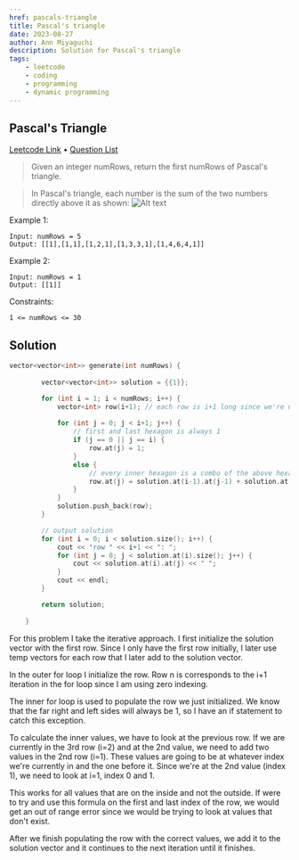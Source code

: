 ```yaml
---
href: pascals-triangle
title: Pascal's triangle
date: 2023-08-27
author: Ann Miyaguchi
description: Solution for Pascal's triangle
tags: 
    - leetcode
    - coding
    - programming
    - dynamic programming
---
```

## Pascal's Triangle 
[Leetcode Link](https://leetcode.com/problems/pascals-triangle/) • [Question List](Coding-Questions)
>Given an integer numRows, return the first numRows of Pascal's triangle.

>In Pascal's triangle, each number is the sum of the two numbers directly above it as shown:
![Alt text](/images/programming/pascals-triangle.png)


Example 1:
```
Input: numRows = 5
Output: [[1],[1,1],[1,2,1],[1,3,3,1],[1,4,6,4,1]]
```
Example 2:
```
Input: numRows = 1
Output: [[1]]
```

Constraints:
```
1 <= numRows <= 30
```

## Solution 
```cpp
vector<vector<int>> generate(int numRows) {
        
        vector<vector<int>> solution = {{1}};

        for (int i = 1; i < numRows; i++) {
            vector<int> row(i+1); // each row is i+1 long since we're using 0 index (row 0 is already initialized)
            
            for (int j = 0; j < i+1; j++) {
                // first and last hexagon is always 1 
                if (j == 0 || j == i) {
                    row.at(j) = 1; 
                } 
                else {
                    // every inner hexagon is a combo of the above hexagon to their right and left 
                    row.at(j) = solution.at(i-1).at(j-1) + solution.at(i-1).at(j); 
                }
            }
            solution.push_back(row); 
        }

        // output solution 
        for (int i = 0; i < solution.size(); i++) {
            cout << "row " << i+1 << ": "; 
            for (int j = 0; j < solution.at(i).size(); j++) {
                cout << solution.at(i).at(j) << " "; 
            }
            cout << endl; 
        }

        return solution; 
        
    }
```
For this problem I take the iterative approach. I first initialize the solution vector with the first row. Since I only have the first row initially, I later use temp vectors for each row that I later add to the solution vector. 

In the outer for loop I initialize the row. Row n is corresponds to the i+1 iteration in the for loop since I am using zero indexing. 

The inner for loop is used to populate the row we just initialized. We know that the far right and left sides will always be 1, so I have an if statement to catch this exception. 

To calculate the inner values, we have to look at the previous row. If we are currently in the 3rd row (i=2) and at the 2nd value, we need to add two values in the 2nd row (i=1). These values are going to be at whatever index we're currently in and the one before it. Since we're at the 2nd value (index 1), we need to look at i=1, index 0 and 1. 

This works for all values that are on the inside and not the outside. If were to try and use this formula on the first and last index of the row, we would get an out of range error since we would be trying to look at values that don't exist. 

After we finish populating the row with the correct values, we add it to the solution vector and it continues to the next iteration until it finishes. 









